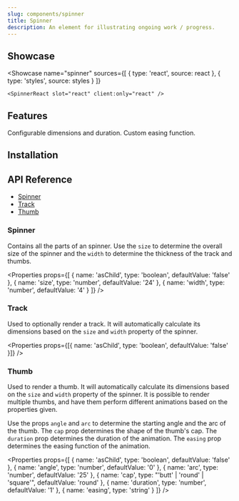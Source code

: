 ```yaml
---
slug: components/spinner
title: Spinner
description: An element for illustrating ongoing work / progress.
---
```



## Showcase

<Showcase
	name="spinner"
	sources={[
		{ type: 'react', source: react },
		{ type: 'styles', source: styles }
	]}
>
	<SpinnerReact slot="react" client:only="react" />
</Showcase>

## Features

<Features>
	<Feature>Configurable dimensions and duration.</Feature>
	<Feature>Custom easing function.</Feature>
</Features>

## Installation

<Installation name="react-spinner" />

## API Reference

-   [Spinner](#spinner)
-   [Track](#track)
-   [Thumb](#thumb)

### Spinner

Contains all the parts of an spinner. Use the `size` to determine the overall size of the spinner and the `width` to determine the thickness of the track and thumbs.

<Properties
	props={[
		{ name: 'asChild', type: 'boolean', defaultValue: 'false' },
		{ name: 'size', type: 'number', defaultValue: '24' },
		{ name: 'width', type: 'number', defaultValue: '4' }
	]}
/>

### Track

Used to optionally render a track. It will automatically calculate its dimensions based on the `size` and `width` property of the spinner.

<Properties
	props={[{ name: 'asChild', type: 'boolean', defaultValue: 'false' }]}
/>

### Thumb

Used to render a thumb. It will automatically calculate its dimensions based on the `size` and `width` property of the spinner. It is possible to render multiple thumbs, and have them perform different animations based on the properties given.

Use the props `angle` and `arc` to determine the starting angle and the arc of the thumb. The `cap` prop determines the shape of the thumb's cap. The `duration` prop determines the duration of the animation. The `easing` prop determines the easing function of the animation.

<Properties
	props={[
		{ name: 'asChild', type: 'boolean', defaultValue: 'false' },
		{ name: 'angle', type: 'number', defaultValue: '0' },
		{ name: 'arc', type: 'number', defaultValue: '25' },
		{
			name: 'cap',
			type: "'butt' | 'round' | 'square'",
			defaultValue: 'round'
		},
		{ name: 'duration', type: 'number', defaultValue: '1' },
		{ name: 'easing', type: 'string' }
	]}
/>
